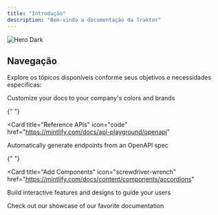 ```yaml
---
title: "Introdução"
description: "Bem-vindo a documentação da Traktor"
---
```


<img
  alt="Hero Dark"
  classname="hidden dark:block"
  src="/images/hero-dark.png"
/>

## Navegação

Explore os tópicos disponíveis conforme seus objetivos e necessidades específicas:

<CardGroup cols={2}>
  <Card title="Customize Style" icon="palette" href="https://mintlify.com/docs/settings/global">
    Customize your docs to your company's colors and brands
  </Card>

{" "}

<Card
  title="Reference APIs"
  icon="code"
  href="https://mintlify.com/docs/api-playground/openapi"
>
  Automatically generate endpoints from an OpenAPI spec
</Card>

{" "}

<Card
  title="Add Components"
  icon="screwdriver-wrench"
  href="https://mintlify.com/docs/content/components/accordions"
>
  Build interactive features and designs to guide your users
</Card>

  <Card title="Get Inspiration" icon="stars" href="https://mintlify.com/customers">
    Check out our showcase of our favorite documentation
  </Card>
</CardGroup>
